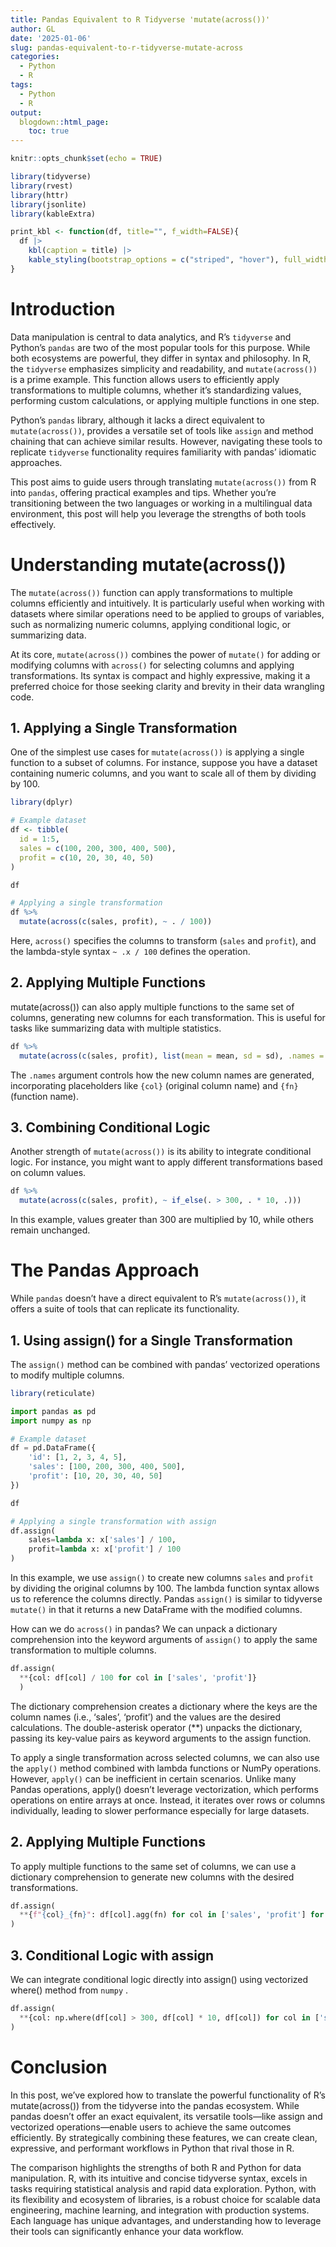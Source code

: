```yaml
---
title: Pandas Equivalent to R Tidyverse 'mutate(across())'
author: GL
date: '2025-01-06'
slug: pandas-equivalent-to-r-tidyverse-mutate-across
categories:
  - Python
  - R
tags:
  - Python
  - R
output:
  blogdown::html_page:
    toc: true 
---
```


```r
knitr::opts_chunk$set(echo = TRUE)

library(tidyverse)
library(rvest)
library(httr)
library(jsonlite)
library(kableExtra)

print_kbl <- function(df, title="", f_width=FALSE){
  df |> 
    kbl(caption = title) |> 
    kable_styling(bootstrap_options = c("striped", "hover"), full_width = f_width, position = "left")
}
```

# Introduction

Data manipulation is central to data analytics, and R’s `tidyverse` and Python’s `pandas` are two of the most popular tools for this purpose. While both ecosystems are powerful, they differ in syntax and philosophy. In R, the `tidyverse` emphasizes simplicity and readability, and `mutate(across())` is a prime example. This function allows users to efficiently apply transformations to multiple columns, whether it’s standardizing values, performing custom calculations, or applying multiple functions in one step.

Python’s `pandas` library, although it lacks a direct equivalent to `mutate(across())`, provides a versatile set of tools like `assign` and method chaining that can achieve similar results. However, navigating these tools to replicate `tidyverse` functionality requires familiarity with pandas’ idiomatic approaches.

This post aims to guide users through translating `mutate(across())` from R into `pandas`, offering practical examples and tips. Whether you're transitioning between the two languages or working in a multilingual data environment, this post will help you leverage the strengths of both tools effectively.

# Understanding mutate(across())

The `mutate(across())` function can apply transformations to multiple columns efficiently and intuitively. It is particularly useful when working with datasets where similar operations need to be applied to groups of variables, such as normalizing numeric columns, applying conditional logic, or summarizing data.

At its core, `mutate(across())` combines the power of `mutate()` for adding or modifying columns with `across()` for selecting columns and applying transformations. Its syntax is compact and highly expressive, making it a preferred choice for those seeking clarity and brevity in their data wrangling code.

## 1. Applying a Single Transformation

One of the simplest use cases for `mutate(across())` is applying a single function to a subset of columns. For instance, suppose you have a dataset containing numeric columns, and you want to scale all of them by dividing by 100.

```r
library(dplyr)

# Example dataset
df <- tibble(
  id = 1:5,
  sales = c(100, 200, 300, 400, 500),
  profit = c(10, 20, 30, 40, 50)
)

df

# Applying a single transformation
df %>%
  mutate(across(c(sales, profit), ~ . / 100))


```

Here, `across()` specifies the columns to transform (`sales` and `profit`), and the lambda-style syntax `~ .x / 100` defines the operation.

## 2. Applying Multiple Functions

mutate(across()) can also apply multiple functions to the same set of columns, generating new columns for each transformation. This is useful for tasks like summarizing data with multiple statistics.

```r
df %>%
  mutate(across(c(sales, profit), list(mean = mean, sd = sd), .names = "{col}_{fn}"))

```

The `.names` argument controls how the new column names are generated, incorporating placeholders like `{col}` (original column name) and `{fn}` (function name).

## 3. Combining Conditional Logic

Another strength of `mutate(across())` is its ability to integrate conditional logic. For instance, you might want to apply different transformations based on column values.

```r
df %>%
  mutate(across(c(sales, profit), ~ if_else(. > 300, . * 10, .)))

```

In this example, values greater than 300 are multiplied by 10, while others remain unchanged.

# The Pandas Approach

While `pandas` doesn't have a direct equivalent to R's `mutate(across())`, it offers a suite of tools that can replicate its functionality. 

## 1. Using assign() for a Single Transformation

The `assign()` method can be combined with pandas' vectorized operations to modify multiple columns.

```r
library(reticulate)
```

```python
import pandas as pd
import numpy as np

# Example dataset
df = pd.DataFrame({
    'id': [1, 2, 3, 4, 5],
    'sales': [100, 200, 300, 400, 500],
    'profit': [10, 20, 30, 40, 50]
})

df

# Applying a single transformation with assign
df.assign(
    sales=lambda x: x['sales'] / 100,
    profit=lambda x: x['profit'] / 100
)
```

In this example, we use `assign()` to create new columns `sales` and `profit` by dividing the original columns by 100. The lambda function syntax allows us to reference the columns directly. Pandas `assign()` is similar to tidyverse `mutate()` in that it returns a new DataFrame with the modified columns. 

How can we do `across()` in pandas? We can unpack a dictionary comprehension into the keyword arguments of `assign()` to apply the same transformation to multiple columns.

```python
df.assign(
  **{col: df[col] / 100 for col in ['sales', 'profit']}
  )
```

The dictionary comprehension creates a dictionary where the keys are the column names (i.e., 'sales', 'profit') and the values are the desired calculations. The double-asterisk operator (**) unpacks the dictionary, passing its key-value pairs as keyword arguments to the assign function.

To apply a single transformation across selected columns, we can also use the `apply()` method combined with lambda functions or NumPy operations. However, `apply()` can be inefficient in certain scenarios. Unlike many Pandas operations, apply() doesn't leverage vectorization, which performs operations on entire arrays at once. Instead, it iterates over rows or columns individually, leading to slower performance especially for large datasets.

## 2. Applying Multiple Functions

To apply multiple functions to the same set of columns, we can use a dictionary comprehension to generate new columns with the desired transformations. 

```python

df.assign(
  **{f"{col}_{fn}": df[col].agg(fn) for col in ['sales', 'profit'] for fn in ['mean', 'std']}
)
```


## 3. Conditional Logic with assign

We can integrate conditional logic directly into assign() using vectorized where() method from `numpy` .

```python
df.assign(
  **{col: np.where(df[col] > 300, df[col] * 10, df[col]) for col in ['sales', 'profit']}
)
```

# Conclusion

In this post, we’ve explored how to translate the powerful functionality of R’s mutate(across()) from the tidyverse into the pandas ecosystem. While pandas doesn’t offer an exact equivalent, its versatile tools—like assign and vectorized operations—enable users to achieve the same outcomes efficiently. By strategically combining these features, we can create clean, expressive, and performant workflows in Python that rival those in R.

The comparison highlights the strengths of both R and Python for data manipulation. R, with its intuitive and concise tidyverse syntax, excels in tasks requiring statistical analysis and rapid data exploration. Python, with its flexibility and ecosystem of libraries, is a robust choice for scalable data engineering, machine learning, and integration with production systems. Each language has unique advantages, and understanding how to leverage their tools can significantly enhance your data workflow.

